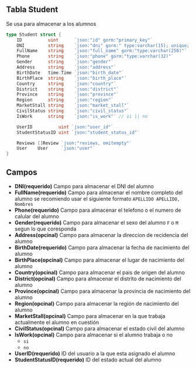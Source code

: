 ## Tabla Student
Se usa para almacenar a los alumnos
```go
type Student struct {
	ID          uint      `json:"id" gorm:"primary_key"`
	DNI         string    `json:"dni" gorm:" type:varchar(15); unique; not null"`
	FullName    string    `json:"full_name" gorm:"type:varchar(250)"`
	Phone       string    `json:"phone" gorm:"type:varchar(32)"`
	Gender      string    `json:"gender"`
	Address     string    `json:"address"`
	BirthDate   time.Time `json:"birth_date"`
	BirthPlace  string    `json:"birth_place"`
	Country     string    `json:"country"`
	District    string    `json:"district"`
	Province    string    `json:"province"`
	Region      string    `json:"region"`
	MarketStall string    `json:"market_stall"`
	CivilStatus string    `json:"civil_status"`
	IsWork      string    `json:"is_work"` // si || no

	UserID          uint `json:"user_id"`
	StudentStatusID uint `json:"student_status_id"`

	Reviews []Review `json:"reviews, omitempty"`
	User    User     `json:"user"`
}
```

## Campos
- **DNI(requerido)** Campo para almacenar el DNI del alumno
- **FullName(requerido)** Campo para almacenar el nombre completo del alumno se recomiendo usar el siguiente formato `APELLIDO APELLIDO, Nombres`
- **Phone(requerido)** Campo para almacenar el telefono o el numero de calular del alumno
- **Gender(requerido)** Campo para almacenar el sexo del alumno `F` o `M` segun lo que coresponda
- **Address(opcinal)** Campo para almacenar la direccion de recidencia del alumno
- **BirthDate(requerido)** Campo para almacenar la fecha de nacimiento del alumno
- **BirthPlace(opcinal)**  Campo para almacenar el lugar de nacimiento del alumno
- **Country(opcinal)**  Campo para almacenar el pais de origen del alumno
- **District(opcinal)**  Campo para almacenar el distrito de nacimiento del alumno
- **Province(opcinal)**  Campo para almacenar la provincia de nacimiento del alumno
- **Region(opcinal)**  Campo para almacenar la región de nacimiento del alumno
- **MarketStall(opcinal)** Campo para almacenar en la que trabaja actualmente el alumno en cuestión
- **CivilStatus(opcinal)** Campo para almacenar el estado civil del alumno
- **IsWork(opcinal)** Campo para almacenar si el alumno trabaja o no
    - `si`
    - `no`
- **UserID(requerido)** ID del usuario a la que esta asignado el alumno
- **StudentStatusID(requerido)** ID del estado actual del alumno